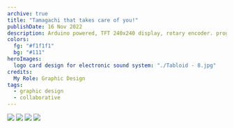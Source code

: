 ```yaml
---
archive: true
title: "Tamagachi that takes care of you!"
publishDate: 16 Nov 2022
description: Arduino powered, TFT 240x240 display, rotary encoder. programmed in C.
colors:
  fg: "#f1f1f1"
  bg: "#111"
heroImages:
  logo card design for electronic sound system: "./Tabloid - 8.jpg"
credits:
  My Role: Graphic Design
tags:
  - graphic design
  - collaborative
---
```


![](<./Tabloid - 8.jpg>)
![](<./Tabloid - 9.jpg>)
![](<./Tabloid - 10.jpg>)
![](<./Tabloid - 11.jpg>)
